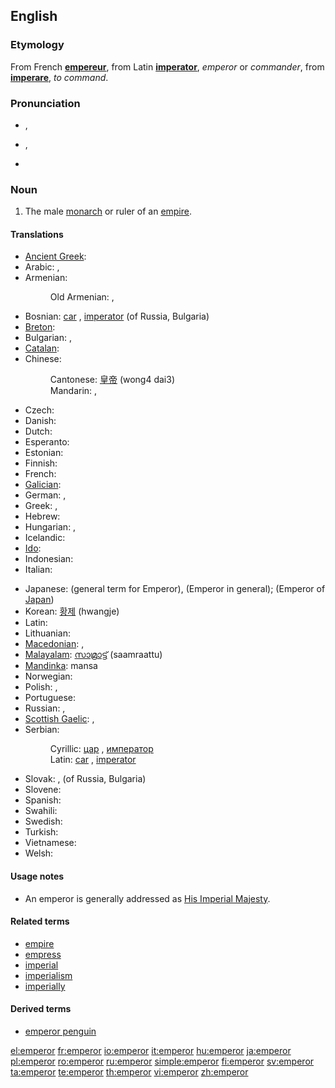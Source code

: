 ==English==

===Etymology===
From French '''[[empereur]]''', from Latin '''[[imperator]]''', ''emperor'' or ''commander'', from '''[[imperare]]''', ''to command''.

===Pronunciation===
* {{a|RP}} {{IPA|/ˈɛmpəɹə/}}, {{SAMPA|/"Emp@r\@/}}
* {{a|GenAm}} {{IPA|/ˈɛmpəɹɚ/}}, {{SAMPA|/"Emp@r\@`/}}
* {{audio|En-us-emperor.ogg|Audio (US)}}

===Noun===
{{en-noun}}

# The male [[monarch]] or ruler of an [[empire]].

====Translations====
{{trans-top|ruler of an empire}}
* [[Ancient Greek]]: {{tø|grc|καίσαρ|m|sc=polytonic}}
* Arabic: {{t|ar|قيصر|m|tr=qaySar|sc=Arab}},  {{t|ar|إمبراطور|m|tr='imbirāTūr|sc=Arab}}
* Armenian: {{t-|hy|կայսր|tr=kaysr|sc=Armn|xs=Armenian}}
*:Old Armenian: {{tø|xcl|կայսր|tr=kaysr|sc=Armn|xs=Old Armenian}}, {{tø|xcl|կեսար|tr=kesar|sc=Armn|xs=Old Armenian}}
* Bosnian: [[car]] {{m}}, [[imperator]] {{m}} (of Russia, Bulgaria)
* [[Breton]]: {{t|br|impalaer|xs=Breton}}
* Bulgarian: {{t+|bg|цар|m|sc=Cyrl}}, {{t|bg|император|m|sc=Cyrl}}
* [[Catalan]]: {{t-|ca|emperador}}
* Chinese:
*: Cantonese: [[皇帝]] (wong4 dai3)
*: Mandarin: {{t-|cmn|皇帝|tr=huángdì|sc=Hani|xs=Mandarin}},  {{t-|cmn|帝王|tr=dìwáng|sc=Hani|xs=Mandarin}}
* Czech: {{t-|cs|císař|m}}
* Danish: {{t+|da|kejser}}
* Dutch: {{t+|nl|keizer|m}}
* Esperanto: {{t|eo|imperiestro|xs=Esperanto}}
* Estonian: {{t+|et|keiser}}
* Finnish: {{t+|fi|keisari}}
* French: {{t+|fr|empereur|m}}
* [[Galician]]: {{t-|gl|emperador|xs=Galician}}
* German: {{t+|de|Kaiser|m}},  {{t|de|Imperator|m}}
* Greek: {{t+|el|αυτοκράτωρ|m|sc=Grek}}, {{t+|el|αυτοκράτορας|m|sc=Grek}}
* Hebrew: {{t|he|קיסר|sc=Hebr}}
* Hungarian: {{t+|hu|császár}},  {{t+|hu|cár}}
* Icelandic: {{t+|is|keisari|m}}
* [[Ido]]: {{t|io|cezaro|xs=Ido}}
* Indonesian: {{t-|id|kaisar|xs=Indonesian}}
* Italian: {{t+|it|imperatore|m}}
{{trans-mid}}
* Japanese: {{t-|ja|帝王|tr=teiō|sc=Jpan}} (general term for Emperor), {{t+|ja|皇帝|tr=kōtei|sc=Jpan}} (Emperor in general); {{t+|ja|天皇|tr=tennō|sc=Jpan}} (Emperor of [[Japan]])
* Korean: [[황제]] (hwangje)
* Latin: {{t+|la|imperator|m}}
* Lithuanian: {{t|lt|imperatorius|m|xs=Lithuanian}}
* [[Macedonian]]: {{t-|mk|цар|m|tr=car|sc=Cyrl|xs=Macedonian}},  {{t|mk|император|m|tr=imperátor|sc=Cyrl|xs=Macedonian}}
* [[Malayalam]]: [[സാമ്രാട്ട്]] (saamraattu)
* [[Mandinka]]: mansa
* Norwegian: {{t+|no|keiser|m}}
* Polish: {{t+|pl|imperator|m}}, {{t+|pl|cesarz|m}}
* Portuguese: {{t+|pt|imperador|m}}
* Russian: {{t|ru|император|m|tr=imperátor|sc=Cyrl}},  {{qualifier|czar}} {{t+|ru|царь|m|tr=car’|sc=Cyrl}}
* [[Scottish Gaelic]]: {{t-|gd|àrd-rìgh|m|xs=Scottish Gaelic}}, {{t|gd|Ceusair|xs=Scottish Gaelic}}
* Serbian:
*: Cyrillic: [[цар]] {{m}}, [[император]]
*: Latin: [[car]] {{m}}, [[imperator]]
* Slovak: {{t+|sk|cisár|m}}, {{t-|sk|cár|m}} (of Russia, Bulgaria)
* Slovene: {{t+|sl|cesar|m}}
* Spanish: {{t-|es|emperador|m}}
* Swahili: {{t|sw|kaisari|xs=Swahili}}
* Swedish: {{t|sv|kejsare}}
* Turkish: {{t+|tr|imparator}}
* Vietnamese: {{t+|vi|hoàng đế|xs=Vietnamese}}
* Welsh: {{t|cy|ymerawdwr|xs=Welsh}}
{{trans-bottom}}

====Usage notes====
* An emperor is generally addressed as [[His Imperial Majesty]].

====Related terms====
* [[empire]]
* [[empress]]
* [[imperial]]
* [[imperialism]]
* [[imperially]]

====Derived terms====
* [[emperor penguin]]

[[el:emperor]]
[[fr:emperor]]
[[io:emperor]]
[[it:emperor]]
[[hu:emperor]]
[[ja:emperor]]
[[pl:emperor]]
[[ro:emperor]]
[[ru:emperor]]
[[simple:emperor]]
[[fi:emperor]]
[[sv:emperor]]
[[ta:emperor]]
[[te:emperor]]
[[th:emperor]]
[[vi:emperor]]
[[zh:emperor]]